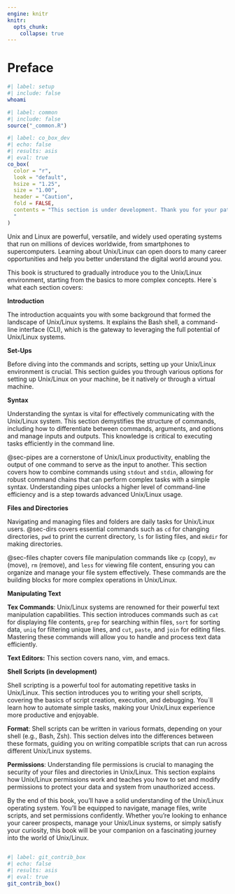 ```yaml
---
engine: knitr
knitr:
  opts_chunk: 
    collapse: true
---
```


# Preface {#sec-preface .unnumbered}

```bash
#| label: setup
#| include: false
whoami
```


```r
#| label: common
#| include: false
source("_common.R")
```

```r
#| label: co_box_dev
#| echo: false
#| results: asis
#| eval: true
co_box(
  color = "r",
  look = "default", 
  hsize = "1.25", 
  size = "1.00", 
  header = "Caution", 
  fold = FALSE,
  contents = "This section is under development. Thank you for your patience.
  "
)
```

Unix and Linux are powerful, versatile, and widely used operating
systems that run on millions of devices worldwide, from smartphones to
supercomputers. Learning about Unix/Linux can open doors to many career
opportunities and help you better understand the digital world around
you.

This book is structured to gradually introduce you to the Unix/Linux
environment, starting from the basics to more complex concepts. Here`s
what each section covers:

**Introduction**

The introduction acquaints you with some background that formed the
landscape of Unix/Linux systems. It explains the Bash shell, a
command-line interface (CLI), which is the gateway to leveraging the
full potential of Unix/Linux systems.

**Set-Ups**

Before diving into the commands and scripts, setting up your
Unix/Linux environment is crucial. This section guides you through
various options for setting up Unix/Linux on your machine, be it
natively or through a virtual machine.

**Syntax**

Understanding the syntax is vital for effectively
communicating with the Unix/Linux system. This section demystifies the
structure of commands, including how to differentiate between commands,
arguments, and options and manage inputs and outputs. This knowledge is
critical to executing tasks efficiently in the command line. 

@sec-pipes are a cornerstone of Unix/Linux productivity, enabling
the output of one command to serve as the input to another. This section
covers how to combine commands using `stdout` and `stdin`, allowing for
robust command chains that can perform complex tasks with a simple
syntax. Understanding pipes unlocks a higher level of command-line
efficiency and is a step towards advanced Unix/Linux usage.

**Files and Directories**

Navigating and managing files and folders are
daily tasks for Unix/Linux users. @sec-dirs covers essential commands
such as `cd` for changing directories, `pwd` to print the current
directory, `ls` for listing files, and `mkdir` for making directories.

@sec-files chapter covers file manipulation commands like `cp` (copy), `mv`
(move), `rm` (remove), and `less` for viewing file content, ensuring you
can organize and manage your file system effectively. These commands are
the building blocks for more complex operations in Unix/Linux.

**Manipulating Text**

**Tex Commands**: Unix/Linux systems are renowned for their powerful
text manipulation capabilities. This section introduces commands such as
`cat` for displaying file contents, `grep` for searching within
files, `sort` for sorting data, `uniq` for filtering unique lines, and
`cut`, `paste`, and `join` for editing files. Mastering these commands
will allow you to handle and process text data efficiently.

**Text Editors:** This section covers nano, vim, and emacs.

**Shell Scripts (in development)**

Shell scripting is a powerful tool for automating repetitive tasks in
Unix/Linux. This section introduces you to writing your shell scripts,
covering the basics of script creation, execution, and debugging. You`ll
learn how to automate simple tasks, making your Unix/Linux experience
more productive and enjoyable.

**Format**: Shell scripts can be written in various formats, depending
on your shell (e.g., Bash, Zsh). This section delves into the
differences between these formats, guiding you on writing compatible
scripts that can run across different Unix/Linux systems.

**Permissions**: Understanding file permissions is crucial to managing
the security of your files and directories in Unix/Linux. This section
explains how Unix/Linux permissions work and teaches you how to set and
modify permissions to protect your data and system from unauthorized
access.

By the end of this book, you'll have a solid understanding of the
Unix/Linux operating system. You'll be equipped to navigate, manage
files, write scripts, and set permissions confidently. Whether you're
looking to enhance your career prospects, manage your Unix/Linux
systems, or simply satisfy your curiosity, this book will be your
companion on a fascinating journey into the world of Unix/Linux.

## <!--# What This Book Is Not   -->

## <!--# Audience and Prerequisites -->

```r
#| label: git_contrib_box
#| echo: false
#| results: asis
#| eval: true
git_contrib_box()
```